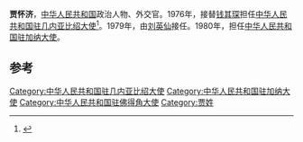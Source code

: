'''贾怀济'''，[[中华人民共和国|中华人民共和国]]政治人物、外交官。1976年，接替[[钱其琛|钱其琛]]担任[[中国驻几内亚比绍大使列表|中华人民共和国驻几内亚比绍大使]]<ref>{{cite web|author=中华人民共和国外交部|title=中国驻几内亚比绍共和国历任大使|url=http://www.mfa.gov.cn/chn/pds/ziliao/wjrw/2167/2170/t9189.htm|publisher=中华人民共和国外交部|accessdate=2012-03-03}}</ref>。1979年，由[[刘英仙|刘英仙]]接任。1980年，担任[[中国驻加纳大使列表|中华人民共和国驻加纳大使]]。

== 参考 ==
{{reflist}}
{{start box}}
{{s-dip}}
{{succession box|[[钱其琛|钱其琛]]|[[刘英仙|刘英仙]]|[[中国驻几内亚比绍大使列表|中华人民共和国驻几内亚比绍大使]]<br /><small>首任兼駐[[中國駐佛得角大使列表|佛得角]]</small>|1976年2月-1979年11月}}
{{succession box|[[杨克明|杨克明]]|[[顾欣尔|顾欣尔]]|[[中国驻加纳大使列表|中华人民共和国驻加纳大使]]|1980年3月-1985年7月}}
{{end box}}
{{中国政治人物小作品}}

[[Category:中华人民共和国驻几内亚比绍大使|Category:中华人民共和国驻几内亚比绍大使]]
[[Category:中华人民共和国驻加纳大使|Category:中华人民共和国驻加纳大使]]
[[Category:中华人民共和国驻佛得角大使|Category:中华人民共和国驻佛得角大使]]
[[Category:贾姓|Category:贾姓]]